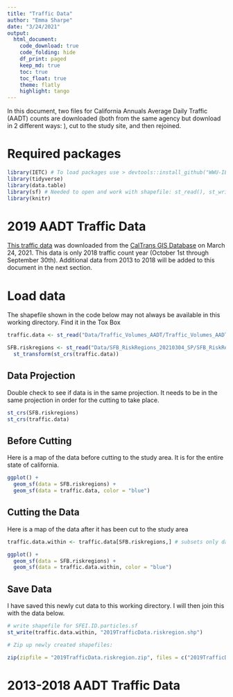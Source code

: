 ```yaml
---
title: "Traffic Data"
author: "Emma Sharpe"
date: "3/24/2021"
output: 
  html_document:
    code_download: true
    code_folding: hide
    df_print: paged
    keep_md: true
    toc: true
    toc_float: true
    theme: flatly
    highlight: tango
---
```

In this document, two files for California Annuals Average Daily Traffic (AADT) counts are downloaded (both from the same agency but download in 2 different ways: ), cut to the study site, and then rejoined. 

# Required packages
```r
library(IETC) # To load packages use > devtools::install_github("WWU-IETC-R-Collab/IETC")
library(tidyverse)
library(data.table)
library(sf) # Needed to open and work with shapefile: st_read(), st_write(), etc.
library(knitr)
```

# 2019 AADT Traffic Data
[This traffic data](https://gisdata-caltrans.opendata.arcgis.com/datasets/f71f49fb87b3426e9688fe66039170bc_0?geometry=-147.187%2C31.076%2C-91.377%2C43.281) was downloaded from the [CalTrans GIS Database](https://gisdata-caltrans.opendata.arcgis.com/) on March 24, 2021. This data is only 2018 traffic count year (October 1st through September 30th). Additional data from 2013 to 2018 will be added to this document in the next section.

# Load data
The shapefile shown in the code below may not always be available in this working directory. Find it in the Tox Box
```r
traffic.data <- st_read("Data/Traffic_Volumes_AADT/Traffic_Volumes_AADT.shp")
```


```r
SFB.riskregions <- st_read("Data/SFB_RiskRegions_20210304_SP/SFB_RiskRegions_20210304_SP.shp") %>% # transforms shapefile CRS to WGS84 vs NAD83
  st_transform(st_crs(traffic.data))
```

## Data Projection
Double check to see if data is in the same projection. It needs to be in the same projection in order for the cutting to take place. 
```r
st_crs(SFB.riskregions)
st_crs(traffic.data)
```

## Before Cutting 
Here is a map of the data before cutting to the study area. It is for the entire state of california. 
```r
ggplot() +
  geom_sf(data = SFB.riskregions) +
  geom_sf(data = traffic.data, color = "blue")
```

## Cutting the Data 
Here is a map of the data after it has been cut to the study area 
```r
traffic.data.within <- traffic.data[SFB.riskregions,] # subsets only data within project study area

ggplot() +
  geom_sf(data = SFB.riskregions) +
  geom_sf(data = traffic.data.within, color = "blue")
```

## Save Data
I have saved this newly cut data to this working directory. I will then join this with the data below. 
```r
# write shapefile for SFEI.ID.particles.sf
st_write(traffic.data.within, "2019TrafficData.riskregion.shp")

# Zip up newly created shapefiles:

zip(zipfile = "2019TrafficData.riskregion.zip", files = c("2019TrafficData.riskregion.dbf", "2019TrafficData.riskregion.prj", "2019TrafficData.riskregion.shp", "2019TrafficData.riskregion.shx")) 

```


# 2013-2018 AADT Traffic Data
